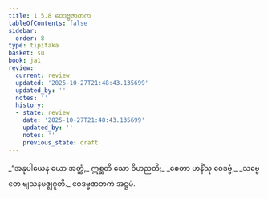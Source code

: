 ```yaml
---
title: 1.5.8 ဝေဒဗ္ဗဇာတက
tableOfContents: false
sidebar:
  order: 8
type: tipitaka
basket: su
book: ja1
review:
  current: review
  updated: '2025-10-27T21:48:43.135699'
  updated_by: ''
  notes: ''
  history:
  - state: review
    date: '2025-10-27T21:48:43.135699'
    updated_by: ''
    notes: ''
    previous_state: draft
---
```



<ReviewStatus review={frontmatter.review} showDetails={true} />

<HypothesisAnnotation frontmatter={frontmatter} />

<DynamicBreadcrumb />

<Division number="48" book="ja1" e="ch" v="22" p="12">

<Paragraph number="104" type="verses" book="ja1">
_“အနုပါယေန ယော အတ္ထံ,_  
ဣစ္ဆတိ သော ဝိဟညတိ;_  
_စေတာ ဟနိံသု ဝေဒဗ္ဗံ,_  
_သဗ္ဗေ တေ ဗျသနမဇ္ဈဂူတိ._  


</Paragraph>
</Division>

<Paragraph number="105" type="center" book="ja1">
ဝေဒဗ္ဗဇာတကံ အဋ္ဌမံ.
</Paragraph>